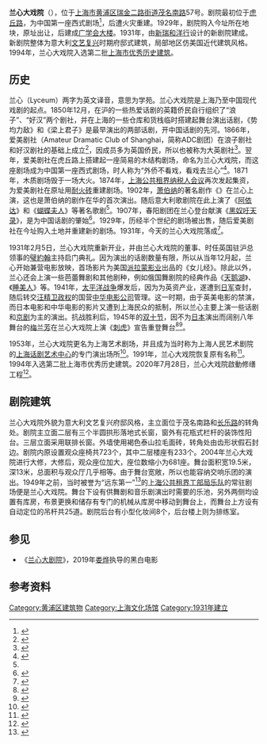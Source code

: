 {{About|位于中国上海的兰心大戏院|其他同名戏院|兰心大戏院 (消歧义)}}
{{Infobox Modern Building
|name              = 兰心大戏院
|image             = Lyceum Theatre, Shanghai (20191114165625).jpg
|caption           = 
|address = {{CHN}}[[上海市|上海市]][[黄浦区|黄浦区]][[瑞金二路街道|瑞金二路街道]][[茂名南路_(上海)|茂名南路]]57号
|coordinates = {{coord|31.222825|121.455870|display=inline,title}}
|owner             = [[上海市演艺有限公司|上海市演艺有限公司]]
|architect         = [[新瑞和洋行|新瑞和洋行]]
|construction_start_date= 1931年
|completion_date   = 
|date_demolished   = 
|cost              = 
|structural_system = 钢筋混凝土结构
|style             = 意大利文艺复兴
}}

'''兰心大戏院'''（{{lang-en|'''Lyceum Theatre'''}}），位于[[上海市|上海市]][[黄浦区|黄浦区]][[瑞金二路街道|瑞金二路街道]][[茂名南路_(上海)|茂名南路]]57号。剧院最初位于[[虎丘路|虎丘路]]，为中国第一座西式剧场<ref name="lx">{{cite web | title = 上海名建筑志>>欧美风情的沪滨广厦>>幽雅别致的兰心大戏院（上海艺术剧场） | publisher = 上海地方志办公室 | url = http://www.shtong.gov.cn/newsite/node2/node71994/node81772/node81774/node81784/userobject1ai108967.html | accessdate = 2011-10-17 | language = zh | archive-date = 2019-04-15 | archive-url = https://web.archive.org/web/20190415081402/http://www.shtong.gov.cn/newsite/node2/node71994/node81772/node81774/node81784/userobject1ai108967.html | dead-url = no }}</ref>，后遭火灾重建。1929年，剧院购入今址所在地块，原址出让，后建成[[广学会大楼|广学会大楼]]。1931年，由[[新瑞和洋行|新瑞和洋行]]设计的新剧院建成。新剧院整体为意大利[[文艺复兴建筑|文艺复兴]]时期府邸式建筑，局部地区仿美国近代建筑风格。1994年，兰心大戏院入选第二批[[上海市优秀历史建筑|上海市优秀历史建筑]]。

==历史==
兰心（Lyceum）两字为英文译音，意思为学苑。兰心大戏院是上海乃至中国现代戏剧的起点。1850年12月，在沪的一些热爱话剧的英籍侨民自行组织了“浪子”、“好汉”两个剧社，并在上海的一些仓库和货栈临时搭建起舞台演出话剧，《势均力敌》和《梁上君子》是最早演出的两部话剧，开中国话剧的先河。1866年，爱美剧社（Amateur Dramatic Club of Shanghai，简称ADC剧团）在浪子剧社和好汉剧社的基础上成立<ref>{{cite web | title = 中国早期新剧的演出组织──上海ADC剧团 | publisher = 中国戏剧网 | date = 2001-03-11 | url = http://www.xiju.net/view_con.asp?id=2631 | accessdate = 2011-10-17 | language = zh }}{{dead link|date=2017年11月 |bot=InternetArchiveBot |fix-attempted=yes }}</ref>，因成员多为英国侨民，所以也被称为大英剧社<ref>{{cite web | title = 兰心剧院：开中国本土话剧演出先河 | publisher = 中国文化产业网 | date = 2007-01-24 | url = http://www.cnci.gov.cn/news/ent/news_3900.htm | accessdate = 2011-10-17 | language = zh }}{{dead link|date=2017年11月 |bot=InternetArchiveBot |fix-attempted=yes }}</ref>。翌年，爱美剧社在虎丘路上搭建起一座简易的木结构剧场，命名为兰心大戏院，而这座剧场成为中国第一座西式剧场，时人称为“外侨不看戏，看戏去兰心”<ref>{{cite web | title = 上海租界志>>第五篇管理>>第三章文化管理>>第一节影院剧场管理 | publisher = 上海地方志办公室 | url = http://www.shtong.gov.cn/newsite/node2/node2245/node63852/node63861/node63960/node64493/userobject1ai58030.html | accessdate = 2011-10-17 | language = zh | archive-date = 2016-04-27 | archive-url = https://web.archive.org/web/20160427154950/http://www.shtong.gov.cn/Newsite/node2/node2245/node63852/node63861/node63960/node64493/userobject1ai58030.html | dead-url = no }}</ref>。1871年，木质剧场毁于一场大火。1874年，[[上海公共租界纳税人会议|上海公共租界纳税人会议]]再次发起集资，为爱美剧社在原址用[[耐火砖|耐火砖]]重建剧场。1902年，[[萧伯纳|萧伯纳]]的著名剧作《{{tsl|en|The Devil's Disciple|魔鬼的门徒}}》在兰心上演，这也是萧伯纳的剧作在华的首次演出。随后意大利歌剧院在此上演了《[[阿依达|阿依达]]》和《[[蝴蝶夫人|蝴蝶夫人]]》等著名歌剧<ref name="lx"/>。1907年，春阳剧团在兰心登台献演《[[黑奴吁天录|黑奴吁天录]]》，是为中国话剧的肇始<ref>{{cite web | title = 话剧百年 “兰心”之韵 | publisher = 城市经济导报 | date = 2001-03-11 | url = http://www.ceeh.com.cn/html/news/2007/07/02/200707020235280_0.html | accessdate = 2011-10-17 | language = zh | deadurl = yes | archiveurl = https://web.archive.org/web/20160304134944/http://www.ceeh.com.cn/html/news/2007/07/02/200707020235280_0.html | archivedate = 2016-03-04 }}</ref>。1929年，历经半个世纪的剧场被出售，随后爱美剧社在今址购入土地并重建新的剧场。1931年，今天的兰心大戏院落成<ref>{{Cite book|title=上海·已逝的时光 走进上海文明|last=杨庆茹主编|publisher=哈尔滨：黑龙江人民出版社|year=2006.08|isbn=7-207-07043-8|pages=36}}</ref>。

1931年2月5日，兰心大戏院重新开业，并由兰心大戏院的董事、时任英国驻沪总领事的[[璧約翰|璧約翰]]主持启门典礼。因为演出的话剧数量有限，所以从当年12月起，兰心开始兼营电影放映，首场影片为美国[[派拉蒙|派拉蒙影业]]出品的《女儿经》。除此以外，兰心还会上演一些芭蕾舞剧和其他剧种，例如俄国舞剧院的经典作品《[[天鹅湖|天鹅湖]]》、《[[睡美人|睡美人]]》等。1941年，[[太平洋战争|太平洋战争]]爆发后，因为为英资产业，遂遭到[[日军|日军]]查封，随后转交[[汪精卫政权|汪精卫政权]]的国营[[中华电影公司|中华电影公司]]管理。这一时期，由于英美电影的禁演，而日本电影和中华电影的影片又遭到上海民众的抵制，所以兰心主要上演一些话剧和[[京剧|京剧]]为主的演出。抗战胜利后，1945年的[[双十节|双十节]]，因不为[[日本|日本]]演出而阔别八年舞台的[[梅兰芳|梅兰芳]]在兰心大戏院上演《[[刺虎|刺虎]]》宣告重登舞台<ref>{{Cite book|title=透视上海近代建筑|last=沈福煦，沈燮癸著|publisher=上海：上海古籍出版社|year=2004.04|isbn=7-5325-3676-9|pages=230}}</ref><ref>{{Cite book|title=上海建筑秀|last=梅占奎编著|publisher=上海：学林出版社|year=2009.08|isbn=978-7-80730-749-5|pages=134}}</ref>。

1953年，兰心大戏院更名为上海艺术剧场，并且成为当时称为上海人民艺术剧院的[[上海话剧艺术中心|上海话剧艺术中心]]的专门演出场所<ref>{{cite book |title =《上海优秀建筑鉴赏》 |author = 上海市房地产行业教育中心 |date =2009 |language = zh|publisher =上海远东出版社|pages =206 |isbn=9787-80706-952-2|quote = TU·92 }}</ref>。1991年，兰心大戏院恢复原有名称<ref>{{Cite book|title=上海租界与兰心大戏院 东西艺术融合交汇的剧场空间|last=（日）大桥毅彦，赵怡，（日）榎本泰子等编|publisher=上海：上海人民出版社|year=2015.01|isbn=978-7-208-12706-7|pages=325}}</ref>。1994年入选第二批上海市优秀历史建筑。2020年7月28日，兰心大戏院啟動修缮工程<ref>{{cite news |title=上海兰心大戏院修缮工程启动，观众厅墙面天顶是“复刻”重点 |url=https://www.sohu.com/a/410184037_260616}}</ref>。

==剧院建筑==
兰心大戏院外貌为意大利文艺复兴府邸风格，主立面位于茂名南路和[[长乐路_(上海)|长乐路]]的转角处。剧院主立面二层有三个半圆拱形落地式长窗，窗外有花瓶式栏杆的装饰性阳台。三层立面采用联排长窗。外墙使用褐色泰山拉毛面砖，转角处由齿形状假石封边。剧院内原设置观众座椅共723个，其中二层楼座有233个。2004年兰心大戏院进行大修，大修后，观众座位加大，座位数缩小为681座。舞台面积宽19.5米，深13米，总面积与观众厅几乎相等。由于舞台宽敞，所以也能容纳交响乐团的演出。1949年之前，当时被誉为“远东第一”<ref>{{cite web |title=近代西方音乐传媒--上海工部局乐队 |publisher=上海档案信息网>>珍档荟萃>>历史写真 |date=2008-04-08 |url=http://www.archives.sh.cn/docs/200804/d_187665.html |accessdate=2011-10-16 |language=zh |deadurl=yes |archiveurl=https://web.archive.org/web/20111109104823/http://www.archives.sh.cn/docs/200804/d_187665.html |archivedate=2011-11-09 }}</ref>的[[上海交响乐团|上海公共租界工部局乐队]]的常驻剧场便是兰心大戏院。舞台下设有供舞剧和音乐剧演出时需要的乐池，另外两侧均设置有库房，布景更换和储存有专门的机械从库房中移动到舞台上，而舞台上方设有自动定位的吊杆共25道。剧院后台有小型化妆间8个，后台楼上则为排练室。

==参见==
*《[[兰心大剧院|兰心大剧院]]》，2019年[[娄烨|娄烨]]执导的黑白电影

==参考资料==
{{注脚}}

{{上海市第二批优秀历史建筑}}

[[Category:黄浦区建筑物|Category:黄浦区建筑物]]
[[Category:上海文化场馆|Category:上海文化场馆]]
[[Category:1931年建立|Category:1931年建立]]